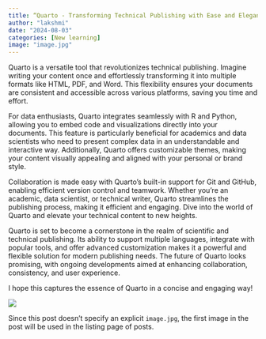 ```yaml
---
title: “Quarto - Transforming Technical Publishing with Ease and Elegance”
author: "lakshmi"
date: "2024-08-03"
categories: [New learning]
image: "image.jpg"
---
```



Quarto is a versatile tool that revolutionizes technical publishing. Imagine writing your content once and effortlessly transforming it into multiple formats like HTML, PDF, and Word. This flexibility ensures your documents are consistent and accessible across various platforms, saving you time and effort.

For data enthusiasts, Quarto integrates seamlessly with R and Python, allowing you to embed code and visualizations directly into your documents. This feature is particularly beneficial for academics and data scientists who need to present complex data in an understandable and interactive way. Additionally, Quarto offers customizable themes, making your content visually appealing and aligned with your personal or brand style.

Collaboration is made easy with Quarto’s built-in support for Git and GitHub, enabling efficient version control and teamwork. Whether you’re an academic, data scientist, or technical writer, Quarto streamlines the publishing process, making it efficient and engaging. Dive into the world of Quarto and elevate your technical content to new heights.

Quarto is set to become a cornerstone in the realm of scientific and technical publishing. Its ability to support multiple languages, integrate with popular tools, and offer advanced customization makes it a powerful and flexible solution for modern publishing needs. The future of Quarto looks promising, with ongoing developments aimed at enhancing collaboration, consistency, and user experience.

I hope this captures the essence of Quarto in a concise and engaging way!

![](image.jpg)



Since this post doesn't specify an explicit `image.jpg`, the first image in the post will be used in the listing page of posts.
